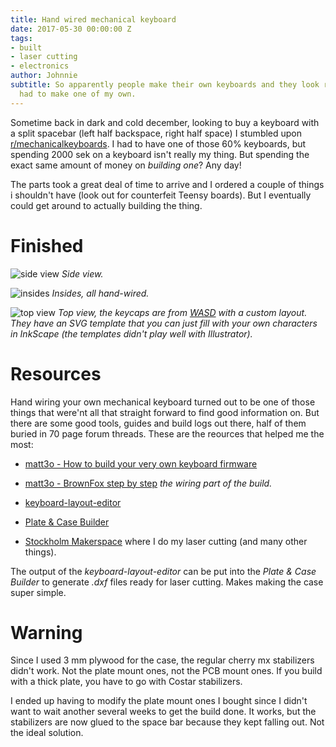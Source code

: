 ```yaml
---
title: Hand wired mechanical keyboard
date: 2017-05-30 00:00:00 Z
tags:
- built
- laser cutting
- electronics
author: Johnnie
subtitle: So apparently people make their own keyboards and they look real good. I
  had to make one of my own.
---
```


Sometime back in dark and cold december, looking to buy a keyboard with a split spacebar (left half backspace, right half space) I stumbled upon [r/mechanicalkeyboards](https://www.reddit.com/r/MechanicalKeyboards/). I had to have one of those 60% keyboards, but spending 2000 sek on a keyboard isn't really my thing. But spending the exact same amount of money on *building one*? Any day!

The parts took a great deal of time to arrive and I ordered a couple of things i shouldn't have (look out for counterfeit Teensy boards). But I eventually could get around to actually building the thing.

# Finished


![side view](/images/tangentbordet/side-view.jpg)
*Side view.*

![insides](/images/tangentbordet/inside.jpg)
*Insides, all hand-wired.*

![top view](/images/tangentbordet/top-view.jpg)
*Top view, the keycaps are from [WASD](http://www.wasdkeyboards.com/) with a custom layout. They have an SVG template that you can just fill with your own characters in InkScape (the templates didn't play well with Illustrator).*


# Resources

Hand wiring your own mechanical keyboard turned out to be one of those things that were'nt all that straight forward to find good information on. But there are some good tools, guides and build logs out there, half of them buried in 70 page forum threads. These are the reources that helped me the most:

* [matt3o - How to build your very own keyboard firmware](https://deskthority.net/workshop-f7/how-to-build-your-very-own-keyboard-firmware-t7177.html)

* [matt3o - BrownFox step by step](https://deskthority.net/workshop-f7/brownfox-step-by-step-t6050.html) *the wiring part of the build.*

* [keyboard-layout-editor](http://www.keyboard-layout-editor.com/##@@=~%0A%60&=!%0A1&=%2F@%0A2&=%23%0A3&=$%0A4&=%25%0A5&=%5E%0A6&=%2F&%0A7&=*%0A8&=(%0A9&=)%0A0&=%2F_%0A-&=+%0A%2F=&_w:2%3B&=Backspace%3B&@_w:1.5%3B&=Tab&=Q&=W&=E&=R&=T&=Y&=U&=I&=O&=P&=%7B%0A%5B&=%7D%0A%5D&_w:1.5%3B&=%7C%0A%5C%3B&@_w:1.75%3B&=Caps%20Lock&=A&=S&=D&=F&=G&=H&=J&=K&=L&=%2F:%0A%2F%3B&=%22%0A'&_w:2.25%3B&=Enter%3B&@_w:2.25%3B&=Shift&=Z&=X&=C&=V&=B&=N&=M&=%3C%0A,&=%3E%0A.&=%3F%0A%2F%2F&_w:2.75%3B&=Shift%3B&@_w:1.25%3B&=Ctrl&_w:1.25%3B&=Win&_w:1.25%3B&=Alt&_a:7&w:6.25%3B&=&_a:4&w:1.25%3B&=Alt&_w:1.25%3B&=Win&_w:1.25%3B&=Menu&_w:1.25%3B&=Ctrl)

* [Plate & Case Builder](http://builder.swillkb.com/)

* [Stockholm Makerspace](https://www.makerspace.se/) where I do my laser cutting (and many other things).

The output of the *keyboard-layout-editor* can be put into the *Plate & Case Builder* to generate *.dxf* files ready for laser cutting. Makes making the case super simple.

# Warning

Since I used 3 mm plywood for the case, the regular cherry mx stabilizers didn't work. Not the  plate mount ones, not the PCB mount ones. If you build with a thick plate, you have to go with Costar stabilizers. 

I ended up having to modify the plate mount ones I bought since I didn't want to wait another several weeks to get the build done. It works, but the stabilizers are now glued to the space bar because they kept falling out. Not the ideal solution. 
